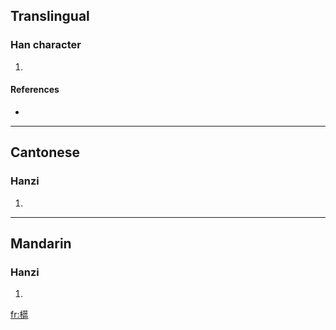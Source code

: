 ==Translingual==

===Han character===
{{Han char|rn=75|rad=木|as=15|sn=19|four=4491<sub>6</sub>|canj=木廿尸口 (DTSR)}}

# {{defn|Han|sort=木15}}

====References====
* {{Han ref|kx=0560.180|dkj=15811|dj=0949.180|hdz=21312.030|uh=6AD9|ud=27353|bh=F250|bd=62032}}

----

==Cantonese==

===Hanzi===
{{yue-hanzi|jyut=|y=au1}}

# {{defn|Cantonese}}

----

==Mandarin==

===Hanzi===
{{cmn-hanzi|pin=[[ōu]] ([[ou1]])|wg=ou<sup>1</sup>}}

# {{defn|Mandarin}}

[[fr:櫙]]